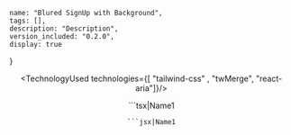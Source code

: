 
    name: "Blured SignUp with Background",
    tags: [],
    description: "Description",
    version_included: "0.2.0",
    display: true
}

<Wrapper>

<ImportsWrapper>

</ImportsWrapper>

<Header />
<Preview> 

<ResizableDisplay>
<AuthenticationImplementation />
</ResizableDisplay>

</Preview>

<Implementation>


<TechnologyUsed technologies={[ "tailwind-css" , "twMerge", "react-aria"]}/>

<CodeBlock> 
```tsx|Name1

```
```jsx|Name1

```
</CodeBlock>

</Implementation>
</Wrapper>